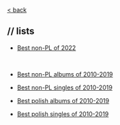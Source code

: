 [\< back](/music)

## // lists

- [Best non-PL of 2022](/music/lists/best-non-pl-of-2022)

  <br/>

- [Best non-PL albums of 2010-2019](/music/lists/best-non-pl-albums-of-2010-2019)
- [Best non-PL singles of 2010-2019](/music/lists/best-non-pl-singles-of-2010-2019)
  <br/>
- [Best polish albums of 2010-2019](/music/lists/best-pl-albums-of-2010-2019)
- [Best polish singles of 2010-2019](/music/lists/best-pl-singles-of-2010-2019)
  <br/>
